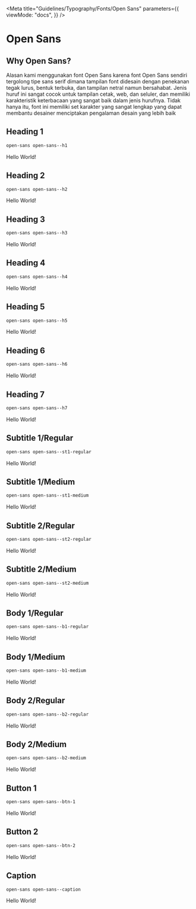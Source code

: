 
<Meta
  title="Guidelines/Typography/Fonts/Open Sans"
  parameters={{
    viewMode: "docs",
  }}
/>

<style>{`
  @import url('https://fonts.googleapis.com/css2?family=Open+Sans:ital,wght@0,300;0,400;0,500;0,600;0,700;0,800;1,300;1,400;1,500;1,600;1,700;1,800&display=swap');

  .sample--container {
    margin-bottom: 70px;
  }

  .open-sans-h1 {
    font-family: "Open Sans", sans-serif;
    font-size: 96px;
    font-style: normal;
    font-weight: 800;
    line-height: 128px;
    letter-spacing: -0.015em;
    text-align: left;
  }

  .open-sans-h2 {
    font-family: "Open Sans", sans-serif;
    font-size: 80px;
    font-style: normal;
    font-weight: 300;
    line-height: 104px;
    letter-spacing: -0.015em;
    text-align: left;
  }

  .open-sans-h3 {
    font-family: "Open Sans", sans-serif;
    font-size: 64px;
    font-style: normal;
    font-weight: 400;
    line-height: 88px;
    letter-spacing: 0.005em;
    text-align: left;
  }

  .open-sans-h4 {
    font-family: "Open Sans", sans-serif;
    font-size: 48px;
    font-style: normal;
    font-weight: 400;
    line-height: 64px;
    letter-spacing: 0.0025em;
    text-align: left;
  }

  .open-sans-h5 {
    font-family: "Open Sans", sans-serif;
    font-size: 32px;
    font-style: normal;
    font-weight: 400;
    line-height: 40px;
    letter-spacing: 0.0025em;
    text-align: left;
  }

  .open-sans-h6 {
    font-family: "Open Sans", sans-serif;
    font-size: 24px;
    font-style: normal;
    font-weight: 600;
    line-height: 32px;
    letter-spacing: 0.0015em;
    text-align: left;
  }

  .open-sans-h7 {
    font-family: "Open Sans", sans-serif;
    font-size: 20px;
    font-style: normal;
    font-weight: 600;
    line-height: 28px;
    letter-spacing: 0.0015em;
    text-align: left;
  }

  .open-sans-st1-regular {
    font-family: "Open Sans", sans-serif;
    font-size: 18px;
    font-style: normal;
    font-weight: 400;
    line-height: 26px;
    letter-spacing: 0.0015em;
    text-align: left;
  }

  .open-sans-st1-semibold {
    font-family: "Open Sans", sans-serif;
    font-size: 18px;
    font-style: normal;
    font-weight: 600;
    line-height: 26px;
    letter-spacing: 0.0015em;
    text-align: left;
  }

  .open-sans-st2-regular {
    font-family: "Open Sans", sans-serif;
    font-size: 14px;
    font-style: normal;
    font-weight: 400;
    line-height: 22px;
    letter-spacing: 0.0015em;
    text-align: left;
  }

  .open-sans-st2-semibold {
    font-family: "Open Sans", sans-serif;
    font-size: 14px;
    font-style: normal;
    font-weight: 600;
    line-height: 22px;
    letter-spacing: 0.0015em;
    text-align: left;
  }

  .open-sans-b1-regular {
    font-family: "Open Sans", sans-serif;
    font-size: 16px;
    font-style: normal;
    font-weight: 400;
    line-height: 24px;
    letter-spacing: 0.0015em;
    text-align: left;
  }

  .open-sans-b1-semibold {
    font-family: "Open Sans", sans-serif;
    font-size: 16px;
    font-style: normal;
    font-weight: 600;
    line-height: 24px;
    letter-spacing: 0.0015em;
    text-align: left;
  }

  .open-sans-b2-regular {
    font-family: "Open Sans", sans-serif;
    font-size: 12px;
    font-style: normal;
    font-weight: 400;
    line-height: 20px;
    letter-spacing: 0.0015em;
    text-align: left;
  }

  .open-sans-b2-semibold {
    font-family: "Open Sans", sans-serif;
    font-size: 12px;
    font-style: normal;
    font-weight: 600;
    line-height: 20px;
    letter-spacing: 0.0015em;
    text-align: left;
  }

  .open-sans-btn-1 {
    font-family: "Open Sans", sans-serif;
    font-size: 14px;
    font-style: normal;
    font-weight: 600;
    line-height: 22px;
    letter-spacing: 0.0015em;
    text-align: left;
  }

  .open-sans-btn-2 {
    font-family: "Open Sans", sans-serif;
    font-size: 14px;
    font-style: normal;
    font-weight: 600;
    line-height: 22px;
    letter-spacing: 0.0015em;
    text-align: left;
  }

  .open-sans-caption {
    font-family: "Open Sans", sans-serif;
    font-size: 12px;
    font-style: normal;
    font-weight: 400;
    line-height: 20px;
    letter-spacing: 0.0015em;
    text-align: left;
  }
`}</style>

# Open Sans

## Why Open Sans?

Alasan kami menggunakan font Open Sans karena font Open Sans sendiri tergolong tipe sans serif dimana tampilan font didesain dengan penekanan tegak lurus, bentuk terbuka, dan tampilan netral namun bersahabat. Jenis huruf ini sangat cocok untuk tampilan cetak, web, dan seluler, dan memiliki karakteristik keterbacaan yang sangat baik dalam jenis hurufnya. Tidak hanya itu, font ini memiliki set karakter yang sangat lengkap yang dapat membantu desainer menciptakan pengalaman desain yang lebih baik

## Heading 1

```css
open-sans open-sans--h1
```

<div class="sample--container">
  <p class="open-sans-h1">Hello World!</p>
</div>

## Heading 2

```css
open-sans open-sans--h2
```

<div class="sample--container">
  <p class="open-sans-h2">Hello World!</p>
</div>

## Heading 3

```css
open-sans open-sans--h3
```

<div class="sample--container">
  <p class="open-sans-h3">Hello World!</p>
</div>

## Heading 4

```css
open-sans open-sans--h4
```

<div class="sample--container">
  <p class="open-sans-h4">Hello World!</p>
</div>

## Heading 5

```css
open-sans open-sans--h5
```

<div class="sample--container">
  <p class="open-sans-h5">Hello World!</p>
</div>

## Heading 6

```css
open-sans open-sans--h6
```

<div class="sample--container">
  <p class="open-sans-h6">Hello World!</p>
</div>

## Heading 7

```css
open-sans open-sans--h7
```

<div class="sample--container">
  <p class="open-sans-h7">Hello World!</p>
</div>

## Subtitle 1/Regular

```css
open-sans open-sans--st1-regular
```

<div class="sample--container">
  <p class="open-sans-st1-regular">Hello World!</p>
</div>

## Subtitle 1/Medium

```css
open-sans open-sans--st1-medium
```

<div class="sample--container">
  <p class="open-sans-st1-medium">Hello World!</p>
</div>

## Subtitle 2/Regular

```css
open-sans open-sans--st2-regular
```

<div class="sample--container">
  <p class="open-sans-st2-regular">Hello World!</p>
</div>

## Subtitle 2/Medium

```css
open-sans open-sans--st2-medium
```

<div class="sample--container">
  <p class="open-sans-st2-medium">Hello World!</p>
</div>

## Body 1/Regular

```css
open-sans open-sans--b1-regular
```

<div class="sample--container">
  <p class="open-sans-b1-regular">Hello World!</p>
</div>

## Body 1/Medium

```css
open-sans open-sans--b1-medium
```

<div class="sample--container">
  <p class="open-sans-b1-medium">Hello World!</p>
</div>

## Body 2/Regular

```css
open-sans open-sans--b2-regular
```

<div class="sample--container">
  <p class="open-sans-b2-regular">Hello World!</p>
</div>

## Body 2/Medium

```css
open-sans open-sans--b2-medium
```

<div class="sample--container">
  <p class="open-sans-b2-medium">Hello World!</p>
</div>

## Button 1

```css
open-sans open-sans--btn-1
```

<div class="sample--container">
  <p class="open-sans-btn-1">Hello World!</p>
</div>

## Button 2

```css
open-sans open-sans--btn-2
```

<div class="sample--container">
  <p class="open-sans-btn-2">Hello World!</p>
</div>

## Caption

```css
open-sans open-sans--caption
```

<div class="sample--container">
  <p class="open-sans-caption">Hello World!</p>
</div>

